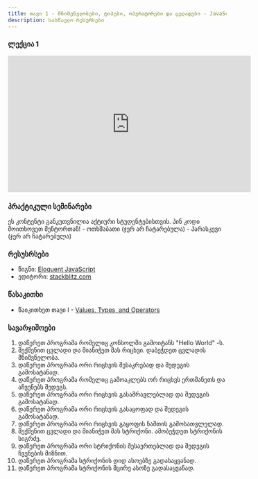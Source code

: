 ```yaml
---
title: თავი 1 - მნიშვნელობები, ტიპები, ოპერატორები და ცვლადები - JavaScript 2024W
description: სასწავლო რესურსები
---
```


### ლექცია 1

<iframe
  width="560"
  height="315"
  src="https://www.youtube.com/embed/b4ZuycyfZdA?si=QPLyNdJnxWuuPmrs"
  title="YouTube video player"
  frameborder="0"
  allow="accelerometer; autoplay; clipboard-write; encrypted-media; gyroscope; picture-in-picture; web-share"
  allowFullScreen
></iframe>

### პრაქტიკული სემინარები

<Card>
  <PinCodeProtectedContent>
    <Locked>
      ეს კონტენტი განკუთვნილია აქტიური სტუდენტებისთვის. პინ კოდი მოითხოვეთ
      მენტორთან!
    </Locked>
    <Unlocked>
      - ოთხშაბათი (ჯერ არ ჩატარებულა) 
      - პარასკევი (ჯერ არ ჩატარებულა)
    </Unlocked>
  </PinCodeProtectedContent>
</Card>

### რესუსრსები

- წიგნი: [Eloquent JavaScript](https://eloquentjavascript.net/)
- ედიტორი: [stackblitz.com](https://stackblitz.com)

### წასაკითხი

- წაიკითხეთ თავი I - [Values, Types, and Operators](https://eloquentjavascript.net/01_values.html)

### სავარჯიშოები

1. დაწერეთ პროგრამა რომელიც კონსოლში გამოიტანს "Hello World" -ს.
2. შექმენით ცვლადი და მიანიჭეთ მას რიცხვი. დაბეჭდეთ ცვლადის მნიშვნელობა.
3. დაწერეთ პროგრამა ორი რიცხვის შესაკრებად და შედეგის გამოსატანად.
4. დაწერეთ პროგრამა რომელიც გამოაკლებს ორ რიცხვს ერთმანეთს და აჩვენებს შედეგს.
5. დაწერეთ პროგრამა ორი რიცხვის გასამრავლებლად და შედეგის გამოსატანად.
6. დაწერეთ პროგრამა ორი რიცხვის გასაყოფად და შედეგის გამოსატანად.
7. დაწერეთ პროგრამა ორი რიცხვის გაყოფის ნაშთის გამოსათვლელად.
8. შექმენით ცვლადი და მიანიჭეთ მას სტრიქონი. ამობეჭდეთ სტრიქონის სიგრძე.
9. დაწერეთ პროგრამა ორი სტრიქონის შესაერთებლად და შედეგის ჩვენების მიზნით.
10. დაწერეთ პროგრამა სტრიქონის დიდ ასოებზე გადასაყვანად.
11. დაწერეთ პროგრამა სტრიქონის მცირე ასოზე გადასაყვანად.
